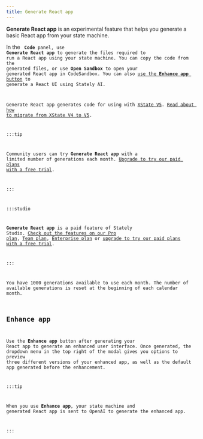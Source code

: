 ```yaml
---
title: Generate React app
---
```


**Generate React app** is an experimental feature that helps you generate a basic React app from your state machine. 

In the <Code size={18} /> **Code** panel, use **Generate React app** to generate the files required to run a React app using your state machine. You can copy the code from the generated files, or use **Open Sandbox** to open your generated React app in CodeSandbox. You can also [use the **Enhance app** button](#enhance-app) to generate a React UI using Stately AI.

Generate React app generates code for using with [XState V5](xstate.mdx). [Read about how to migrate from XState V4 to V5](migration.mdx).

:::tip

Community users can try **Generate React app** with a limited number of generations each month. [Upgrade to try our paid plans with a free trial](https://stately.ai/registry/billing).

:::

:::studio

**Generate React app** is a paid feature of Stately Studio. [Check out the features on our Pro plan](studio-pro-plan.mdx), [Team plan](studio-team-plan.mdx), [Enterprise plan](studio-enterprise-plan.mdx) or [upgrade to try our paid plans with a free trial](https://stately.ai/registry/billing).

:::

You have 1000 generations available to use each month. The number of available generations is reset at the beginning of each calendar month.

## Enhance app

Use the **Enhance app** button after generating your React app to generate an enhanced user interface. Once generated, the dropdown menu in the top right of the modal gives you options to preview three different versions of your enhanced app, as well as the default app generated before the enhancement.

:::tip

When you use **Enhance app**, your state machine and generated React app is sent to OpenAI to generate the enhanced app.

:::